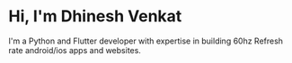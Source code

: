# Hi, I'm Dhinesh Venkat

I'm a Python and Flutter developer with expertise in building 60hz Refresh rate android/ios apps and websites.